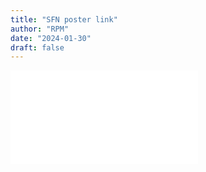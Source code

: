 ```yaml
---
title: "SFN poster link"
author: "RPM"
date: "2024-01-30"
draft: false
---
```



![](NCF_SfN_ephys-2023_Poster.pdf)